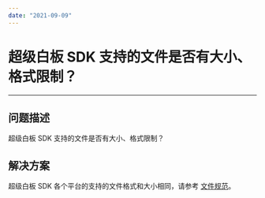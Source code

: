 ```yaml
---
date: "2021-09-09"
---
```

# 超级白板 SDK 支持的文件是否有大小、格式限制？
---

## 问题描述
超级白板 SDK 支持的文件是否有大小、格式限制？

## 解决方案
超级白板 SDK 各个平台的支持的文件格式和大小相同，请参考 [文件规范](https://doc-zh.zego.im/article/11291)。